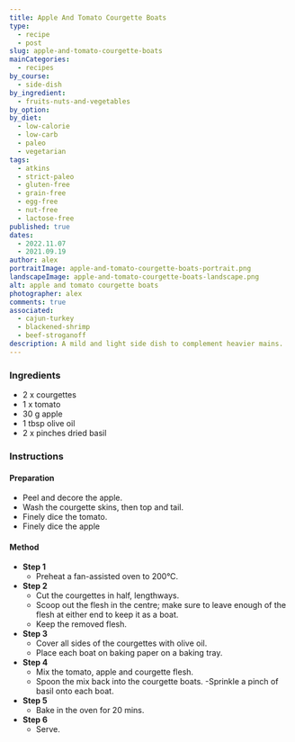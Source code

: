 ```yaml
---
title: Apple And Tomato Courgette Boats
type:
  - recipe
  - post
slug: apple-and-tomato-courgette-boats
mainCategories:
  - recipes
by_course:
  - side-dish
by_ingredient:
  - fruits-nuts-and-vegetables
by_option:
by_diet:
  - low-calorie
  - low-carb
  - paleo
  - vegetarian
tags:
  - atkins
  - strict-paleo
  - gluten-free
  - grain-free
  - egg-free
  - nut-free
  - lactose-free
published: true
dates:
  - 2022.11.07
  - 2021.09.19
author: alex
portraitImage: apple-and-tomato-courgette-boats-portrait.png
landscapeImage: apple-and-tomato-courgette-boats-landscape.png
alt: apple and tomato courgette boats
photographer: alex
comments: true
associated:
  - cajun-turkey
  - blackened-shrimp
  - beef-stroganoff
description: A mild and light side dish to complement heavier mains.
---
```


<Ingredients>

### Ingredients

- 2 x courgettes
- 1 x tomato
- 30 g apple
- 1 tbsp olive oil
- 2 x pinches dried basil

</Ingredients>

<Instructions>

### Instructions

#### Preparation

- Peel and decore the apple.
- Wash the courgette skins, then top and tail.
- Finely dice the tomato.
- Finely dice the apple

#### Method

- **Step 1**
  - Preheat a fan-assisted oven to 200°C.
- **Step 2**
  - Cut the courgettes in half, lengthways.
  - Scoop out the flesh in the centre; make sure to leave enough of the flesh at either end to keep it as a boat.
  - Keep the removed flesh.
- **Step 3**
  - Cover all sides of the courgettes with olive oil.
  - Place each boat on baking paper on a baking tray.
- **Step 4**
  - Mix the tomato, apple and courgette flesh.
  - Spoon the mix back into the courgette boats.
    -Sprinkle a pinch of basil onto each boat.
- **Step 5**
  - Bake in the oven for 20 mins.
- **Step 6**
  - Serve.

</Instructions>
